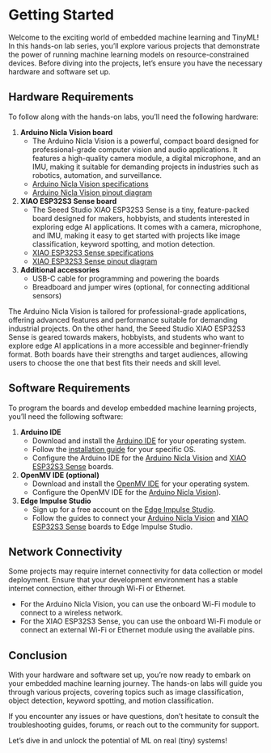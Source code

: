 # Getting Started {.unnumbered}

Welcome to the exciting world of embedded machine learning and TinyML! In this hands-on lab series, you'll explore various projects that demonstrate the power of running machine learning models on resource-constrained devices. Before diving into the projects, let's ensure you have the necessary hardware and software set up.

## Hardware Requirements

To follow along with the hands-on labs, you'll need the following hardware:

1. **Arduino Nicla Vision board**
   - The Arduino Nicla Vision is a powerful, compact board designed for professional-grade computer vision and audio applications. It features a high-quality camera module, a digital microphone, and an IMU, making it suitable for demanding projects in industries such as robotics, automation, and surveillance.
   - [Arduino Nicla Vision specifications](https://docs.arduino.cc/hardware/nicla-vision)
   - [Arduino Nicla Vision pinout diagram](https://docs.arduino.cc/resources/pinouts/ABX00051-full-pinout.pdf)

2. **XIAO ESP32S3 Sense board**
   - The Seeed Studio XIAO ESP32S3 Sense is a tiny, feature-packed board designed for makers, hobbyists, and students interested in exploring edge AI applications. It comes with a camera, microphone, and IMU, making it easy to get started with projects like image classification, keyword spotting, and motion detection.
   - [XIAO ESP32S3 Sense specifications](https://wiki.seeedstudio.com/xiao_esp32s3_getting_started/#specification)
   - [XIAO ESP32S3 Sense pinout diagram](https://wiki.seeedstudio.com/xiao_esp32s3_getting_started/#hardware-overview)

3. **Additional accessories**
   - USB-C cable for programming and powering the boards
   - Breadboard and jumper wires (optional, for connecting additional sensors)

The Arduino Nicla Vision is tailored for professional-grade applications, offering advanced features and performance suitable for demanding industrial projects. On the other hand, the Seeed Studio XIAO ESP32S3 Sense is geared towards makers, hobbyists, and students who want to explore edge AI applications in a more accessible and beginner-friendly format. Both boards have their strengths and target audiences, allowing users to choose the one that best fits their needs and skill level.

## Software Requirements

To program the boards and develop embedded machine learning projects, you'll need the following software:

1. **Arduino IDE**
   - Download and install the [Arduino IDE](https://www.arduino.cc/en/software) for your operating system.
   - Follow the [installation guide](https://docs.arduino.cc/software/ide-v1/tutorials/Windows) for your specific OS.
   - Configure the Arduino IDE for the [Arduino Nicla Vision](https://docs.arduino.cc/software/ide-v1/tutorials/getting-started/cores/arduino-mbed_nicla) and [XIAO ESP32S3 Sense](https://wiki.seeedstudio.com/xiao_esp32s3_getting_started/#software-setup) boards.

2. **OpenMV IDE (optional)**
   - Download and install the [OpenMV IDE](https://openmv.io/pages/download) for your operating system.
   - Configure the OpenMV IDE for the [Arduino Nicla Vision](https://docs.arduino.cc/tutorials/nicla-vision/getting-started/)).

3. **Edge Impulse Studio**
   - Sign up for a free account on the [Edge Impulse Studio](https://studio.edgeimpulse.com/login).
   - Follow the guides to connect your [Arduino Nicla Vision](https://docs.edgeimpulse.com/docs/edge-ai-hardware/mcu/arduino-nicla-vision) and [XIAO ESP32S3 Sense](https://docs.edgeimpulse.com/docs/edge-ai-hardware/mcu/seeed-xiao-esp32s3-sense) boards to Edge Impulse Studio.

## Network Connectivity

Some projects may require internet connectivity for data collection or model deployment. Ensure that your development environment has a stable internet connection, either through Wi-Fi or Ethernet.

- For the Arduino Nicla Vision, you can use the onboard Wi-Fi module to connect to a wireless network.
- For the XIAO ESP32S3 Sense, you can use the onboard Wi-Fi module or connect an external Wi-Fi or Ethernet module using the available pins.

## Conclusion

With your hardware and software set up, you're now ready to embark on your embedded machine learning journey. The hands-on labs will guide you through various projects, covering topics such as image classification, object detection, keyword spotting, and motion classification.

If you encounter any issues or have questions, don't hesitate to consult the troubleshooting guides, forums, or reach out to the community for support.

Let's dive in and unlock the potential of ML on real (tiny) systems!
